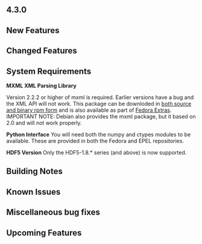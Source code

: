 == 4.3.0 ==

==New Features==

==Changed Features==

==System Requirements==
'''MXML XML Parsing Library'''

Version 2.2.2 or higher of mxml is required. Earlier versions have a bug and the XML API will not work. This package can be downloded in [http://www.easysw.com/~mike/mxml/software.php both source and binary rpm form] and is also available as part of [http://fedoraproject.org/wiki/Extras/UsingExtras Fedora Extras]. IMPORTANT NOTE: Debian also provides the mxml package, but it based on 2.0 and will not work properly.


'''Python Interface'''
You will need both the numpy and ctypes modules to be available.  These are provided in both the Fedora and EPEL repositories.

'''HDF5 Version'''
Only the HDF5-1.8.* series (and above) is now supported.

==Building Notes==

==Known Issues==

==Miscellaneous bug fixes==

==Upcoming Features==